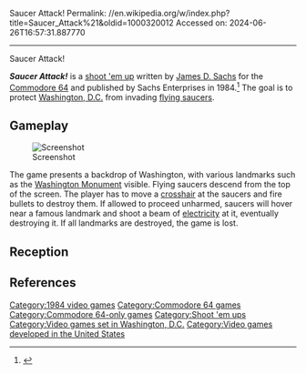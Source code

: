 Saucer Attack!
Permalink: //en.wikipedia.org/w/index.php?title=Saucer_Attack%21&oldid=1000320012
Accessed on: 2024-06-26T16:57:31.887770



------
Saucer Attack!
{{more citations needed|date=December 2013}}
{{Infobox video game
|title = Saucer Attack!
|image = [[File:SaucerAttackBoxShotC64.jpg|frameless|Saucer Attack]]
|caption = European cover art
|developer = 
|publisher = Sachs Enterprises<ref name="copypro">{{cite web |title=Saucer Attack! magazine ad |url=http://www.c64copyprotection.com/wp-content/uploads/2013/05/Saucer-Attack.jpg |website=C64 Copy Protection}}</ref>
|designer = [[James D. Sachs]]
|released = [[1984 in video gaming|1984]]
|genre = [[Shoot 'em up]]
|modes = [[Single-player video game|Single-player]]
|platforms = [[Commodore 64]]
}}

'''''Saucer Attack!''''' is a [[shoot 'em up]] written by [[James D. Sachs]] for the [[Commodore 64]] and published by Sachs Enterprises in 1984.<ref>{{lemon64 game|id=2223|name=Saucer Attack!}}</ref> The goal is to protect [[Washington, D.C.]] from invading [[flying saucer]]s.

==Gameplay==
[[File:Saucer Attack Screenshot.png|thumb|left|Screenshot]]

The game presents a backdrop of Washington, with various landmarks such as the [[Washington Monument]] visible. Flying saucers descend from the top of the screen. The player has to move a [[crosshair]] at the saucers and fire bullets to destroy them. If allowed to proceed unharmed, saucers will hover near a famous landmark and shoot a beam of [[electricity]] at it, eventually destroying it. If all landmarks are destroyed, the game is lost.

==Reception==
{{Empty section|date=January 2019}}

==References==
{{reflist}}

[[Category:1984 video games]]
[[Category:Commodore 64 games]]
[[Category:Commodore 64-only games]]
[[Category:Shoot 'em ups]]
[[Category:Video games set in Washington, D.C.]]
[[Category:Video games developed in the United States]]


{{shmup-videogame-stub}}